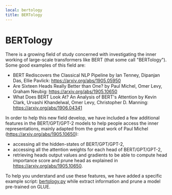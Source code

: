 ```yaml
---
local: bertology
title: BERTology
---
```

<script>
</script>
<!--Copyright 2020 The HuggingFace Team. All rights reserved.

Licensed under the Apache License, Version 2.0 (the "License"); you may not use this file except in compliance with
the License. You may obtain a copy of the License at

http://www.apache.org/licenses/LICENSE-2.0

Unless required by applicable law or agreed to in writing, software distributed under the License is distributed on
an "AS IS" BASIS, WITHOUT WARRANTIES OR CONDITIONS OF ANY KIND, either express or implied. See the License for the
specific language governing permissions and limitations under the License.
-->

<h1 id="bertology">BERTology</h1>

There is a growing field of study concerned with investigating the inner working of large-scale transformers like BERT
(that some call "BERTology"). Some good examples of this field are:


- BERT Rediscovers the Classical NLP Pipeline by Ian Tenney, Dipanjan Das, Ellie Pavlick:
  https://arxiv.org/abs/1905.05950
- Are Sixteen Heads Really Better than One? by Paul Michel, Omer Levy, Graham Neubig: https://arxiv.org/abs/1905.10650
- What Does BERT Look At? An Analysis of BERT's Attention by Kevin Clark, Urvashi Khandelwal, Omer Levy, Christopher D.
  Manning: https://arxiv.org/abs/1906.04341

In order to help this new field develop, we have included a few additional features in the BERT/GPT/GPT-2 models to
help people access the inner representations, mainly adapted from the great work of Paul Michel
(https://arxiv.org/abs/1905.10650):


- accessing all the hidden-states of BERT/GPT/GPT-2,
- accessing all the attention weights for each head of BERT/GPT/GPT-2,
- retrieving heads output values and gradients to be able to compute head importance score and prune head as explained
  in https://arxiv.org/abs/1905.10650.

To help you understand and use these features, we have added a specific example script: [bertology.py](https://github.com/huggingface/transformers/tree/master/examples/research_projects/bertology/run_bertology.py) while extract information and prune a model pre-trained on
GLUE.
